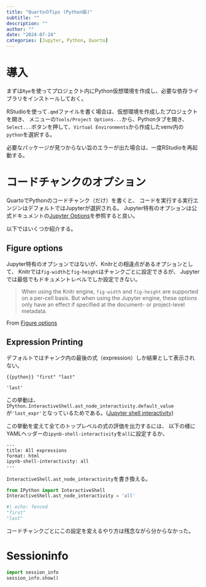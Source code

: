 ```yaml
---
title: "QuartoのTips (Python版)"
subtitle: ""
description: ""
author: ""
date: "2024-07-24"
categories: [Jupyter, Python, Quarto]
---
```


# 導入

まずは`Rye`を使ってプロジェクト内にPython仮想環境を作成し、必要な依存ライブラリをインストールしておく。

RStudioを使って`.qmd`ファイルを書く場合は、仮想環境を作成したプロジェクトを開き、
メニューの`Tools/Project Options...`から、Pythonタブを開き、`Select...`ボタンを押して、`Virtual Environments`から作成したvenv内の`python`を選択する。

必要なパッケージが見つからない旨のエラーが出た場合は、一度RStudioを再起動する。

# コードチャンクのオプション

QuartoでPythonのコードチャンク（だけ）を書くと、
コードを実行する実行エンジンはデフォルトではJupyterが選択される。
Jupyter特有のオプションは公式ドキュメントの[Jupyter Options](https://quarto.org/docs/computations/execution-options.html#jupyter-options)を参照すると良い。

以下ではいくつか紹介する。

## Figure options

Jupyter特有のオプションではないが、Knitrとの相違点があるオプションとして、
Knitrでは`fig-width`と`fig-height`はチャンクごとに設定できるが、
Jupyterでは最低でもドキュメントレベルでしか設定できない。

> When using the Knitr engine, `fig-width` and `fig-height` are supported on a per-cell basis. But when using the Jupyter engine, these options only have an effect if specified at the document- or project-level metadata.

From [Figure options](https://quarto.org/docs/computations/execution-options.html#figure-options)

## Expression Printing

デフォルトではチャンク内の最後の式（expression）しか結果として表示されない。

```{{python}}
"first"
"last"
```

```
'last'
```

この挙動は、`IPython.InteractiveShell.ast_node_interactivity.default_value`が`'last_expr'`となっているためである。([Jupyter shell interactivity](https://ipython.readthedocs.io/en/stable/config/options/terminal.html#configtrait-InteractiveShell.ast_node_interactivity))

この挙動を変えて全てのトップレベルの式の評価を出力するには、
以下の様にYAMLヘッダーの`ipynb-shell-interactivity`を`all`に設定するか、

```
---
title: All expressions
format: html
ipynb-shell-interactivity: all
---
```

`InteractiveShell.ast_node_interactivity`を書き換える。

```python
from IPython import InteractiveShell
InteractiveShell.ast_node_interactivity = 'all'
```

```python
#| echo: fenced
"first"
"last"
```

コードチャンクごとにこの設定を変えるやり方は残念ながら分からなかった。

# Sessioninfo

```python
import session_info
session_info.show()
```
